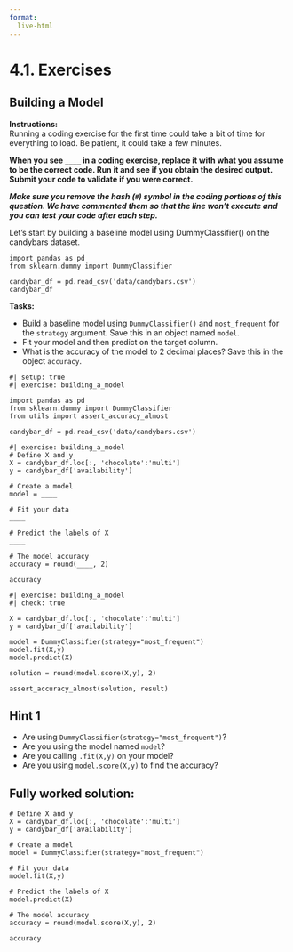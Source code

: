 ```yaml
---
format:
  live-html
---
```


# 4.1. Exercises

## Building a Model

**Instructions:**    
Running a coding exercise for the first time could take a bit of time for everything to load.  Be patient, it could take a few minutes. 

**When you see `____` in a coding exercise, replace it with what you assume to be the correct code.  Run it and see if you obtain the desired output.  Submit your code to validate if you were correct.**

_**Make sure you remove the hash (`#`) symbol in the coding portions of this question.  We have commented them so that the line won't execute and you can test your code after each step.**_

Let's start by building a baseline model using DummyClassifier() on the candybars dataset.

```pyodide
import pandas as pd
from sklearn.dummy import DummyClassifier

candybar_df = pd.read_csv('data/candybars.csv')
candybar_df
```

**Tasks:**  

- Build a baseline model using `DummyClassifier()`  and `most_frequent` for the `strategy` argument. Save this in an object named `model`. 
- Fit your model and then predict on the target column. 
- What is the accuracy of the model to 2 decimal places? Save this in the object `accuracy`.

```pyodide
#| setup: true
#| exercise: building_a_model

import pandas as pd
from sklearn.dummy import DummyClassifier
from utils import assert_accuracy_almost

candybar_df = pd.read_csv('data/candybars.csv')
```


```pyodide
#| exercise: building_a_model
# Define X and y
X = candybar_df.loc[:, 'chocolate':'multi']
y = candybar_df['availability']

# Create a model
model = ____

# Fit your data 
____

# Predict the labels of X
____

# The model accuracy
accuracy = round(____, 2)

accuracy
```

```pyodide
#| exercise: building_a_model
#| check: true

X = candybar_df.loc[:, 'chocolate':'multi']
y = candybar_df['availability']

model = DummyClassifier(strategy="most_frequent")
model.fit(X,y)
model.predict(X)

solution = round(model.score(X,y), 2)

assert_accuracy_almost(solution, result)
```

:::: { .hint exercise="building_a_model"}
::: { .callout-note collapse="false"}

## Hint 1

- Are using `DummyClassifier(strategy="most_frequent")`?
- Are you using the model named `model`?
- Are you calling `.fit(X,y)` on your model?
- Are you using `model.score(X,y)` to find the accuracy?
:::
::::

:::: { .solution exercise="building_a_model" }
::: { .callout-tip collapse="false"}

## Fully worked solution:

```pyodide
# Define X and y
X = candybar_df.loc[:, 'chocolate':'multi']
y = candybar_df['availability']

# Create a model
model = DummyClassifier(strategy="most_frequent")

# Fit your data 
model.fit(X,y)

# Predict the labels of X
model.predict(X)

# The model accuracy
accuracy = round(model.score(X,y), 2)

accuracy
```

:::
::::

